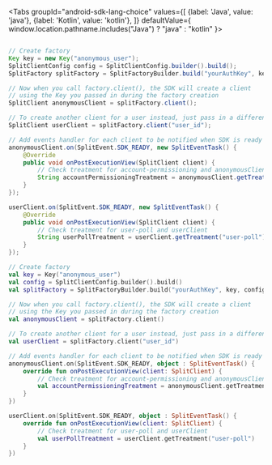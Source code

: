 
<Tabs
  groupId="android-sdk-lang-choice"
  values={[
    {label: 'Java', value: 'java'},
    {label: 'Kotlin', value: 'kotlin'},
  ]} defaultValue={ window.location.pathname.includes("Java") ? "java" : "kotlin" }>
  <TabItem value="java">

```java

// Create factory
Key key = new Key("anonymous_user");
SplitClientConfig config = SplitClientConfig.builder().build();
SplitFactory splitFactory = SplitFactoryBuilder.build("yourAuthKey", key, config, getApplicationContext());

// Now when you call factory.client(), the SDK will create a client
// using the Key you passed in during the factory creation
SplitClient anonymousClient = splitFactory.client();

// To create another client for a user instead, just pass in a different Key or id
SplitClient userClient = splitFactory.client("user_id");

// Add events handler for each client to be notified when SDK is ready
anonymousClient.on(SplitEvent.SDK_READY, new SplitEventTask() {
    @Override
    public void onPostExecutionView(SplitClient client) {
        // Check treatment for account-permissioning and anonymousClient
        String accountPermissioningTreatment = anonymousClient.getTreatment("account-permissioning");
    }
});

userClient.on(SplitEvent.SDK_READY, new SplitEventTask() {
    @Override
    public void onPostExecutionView(SplitClient client) {
        // Check treatment for user-poll and userClient
        String userPollTreatment = userClient.getTreatment("user-poll");
    }
});
```

  </TabItem>
  <TabItem value="kotlin">

```kotlin
// Create factory
val key = Key("anonymous_user")
val config = SplitClientConfig.builder().build()
val splitFactory = SplitFactoryBuilder.build("yourAuthKey", key, config, getApplicationContext())

// Now when you call factory.client(), the SDK will create a client
// using the Key you passed in during the factory creation
val anonymousClient = splitFactory.client()

// To create another client for a user instead, just pass in a different Key or id
val userClient = splitFactory.client("user_id")

// Add events handler for each client to be notified when SDK is ready
anonymousClient.on(SplitEvent.SDK_READY, object : SplitEventTask() {
    override fun onPostExecutionView(client: SplitClient) {
        // Check treatment for account-permissioning and anonymousClient
        val accountPermissioningTreatment = anonymousClient.getTreatment("account-permissioning")
    }
})

userClient.on(SplitEvent.SDK_READY, object : SplitEventTask() {
    override fun onPostExecutionView(client: SplitClient) {
        // Check treatment for user-poll and userClient
        val userPollTreatment = userClient.getTreatment("user-poll")
    }
})
```

  </TabItem>
</Tabs>